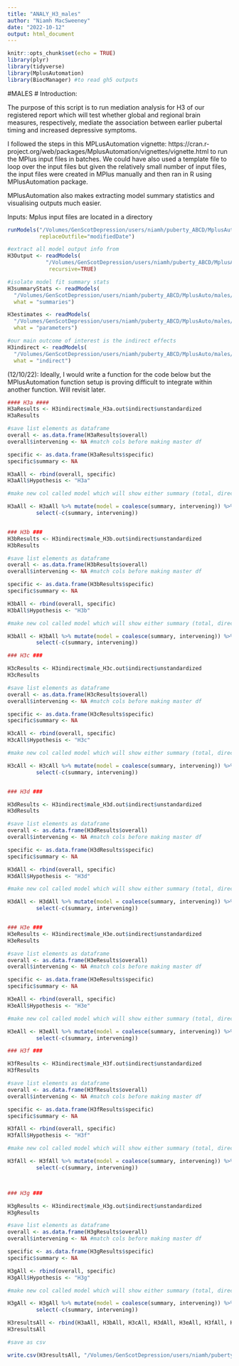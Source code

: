 ```yaml
---
title: "ANALY_H3_males"
author: "Niamh MacSweeney"
date: "2022-10-12"
output: html_document
---
```


```r
knitr::opts_chunk$set(echo = TRUE)
library(plyr)
library(tidyverse)
library(MplusAutomation)
library(BiocManager) #to read gh5 outputs
```

#MALES
# Introduction:

The purpose of this script is to run mediation analysis for H3 of our registered report which will test whether global and regional brain measures, respectively, mediate the association between earlier pubertal timing and increased depressive symptoms. 

I followed the steps in this MPLusAutomation vignette: https://cran.r-project.org/web/packages/MplusAutomation/vignettes/vignette.html to run the MPlus input files in batches. We could have also used a template file to loop over the input files but given the relatively small number of input files, the input files were created in MPlus manually and then ran in R using MPlusAutomation package. 

MPlusAutomation also makes extracting model summary statistics and visualising outputs much easier. 


Inputs:
Mplus input files are located in a directory 

```r
runModels("/Volumes/GenScotDepression/users/niamh/puberty_ABCD/MplusAuto/males/H3", 
          replaceOutfile="modifiedDate")

#extract all model output info from 
H3Output <- readModels(
            "/Volumes/GenScotDepression/users/niamh/puberty_ABCD/MplusAuto/males/H3",
             recursive=TRUE)

#isolate model fit summary stats
H3summaryStats <- readModels(
  "/Volumes/GenScotDepression/users/niamh/puberty_ABCD/MplusAuto/males/H3",
  what = "summaries")

H3estimates <- readModels(
  "/Volumes/GenScotDepression/users/niamh/puberty_ABCD/MplusAuto/males/H3",
  what = "parameters") 

#our main outcome of interest is the indirect effects 
H3indirect <- readModels(
  "/Volumes/GenScotDepression/users/niamh/puberty_ABCD/MplusAuto/males/H3",
  what = "indirect")
```

(12/10/22): Ideally, I would write a function for the code below but the MPlusAutomation function setup is proving difficult to integrate within another function. Will revisit later. 

```r
#### H3a ####
H3aResults <- H3indirect$male_H3a.out$indirect$unstandardized
H3aResults

#save list elements as dataframe
overall <- as.data.frame(H3aResults$overall)
overall$intervening <- NA #match cols before making master df

specific <- as.data.frame(H3aResults$specific)
specific$summary <- NA

H3aAll <- rbind(overall, specific)
H3aAll$Hypothesis <- "H3a"

#make new col called model which will show either summary (total, direct, indirect) or mediating variable

H3aAll <- H3aAll %>% mutate(model = coalesce(summary, intervening)) %>%
         select(-c(summary, intervening))


### H3b ###
H3bResults <- H3indirect$male_H3b.out$indirect$unstandardized
H3bResults     

#save list elements as dataframe
overall <- as.data.frame(H3bResults$overall)
overall$intervening <- NA #match cols before making master df

specific <- as.data.frame(H3bResults$specific)
specific$summary <- NA

H3bAll <- rbind(overall, specific)
H3bAll$Hypothesis <- "H3b"

#make new col called model which will show either summary (total, direct, indirect) or mediating variable

H3bAll <- H3bAll %>% mutate(model = coalesce(summary, intervening)) %>%
         select(-c(summary, intervening))

### H3c ###

H3cResults <- H3indirect$male_H3c.out$indirect$unstandardized
H3cResults     

#save list elements as dataframe
overall <- as.data.frame(H3cResults$overall)
overall$intervening <- NA #match cols before making master df

specific <- as.data.frame(H3cResults$specific)
specific$summary <- NA

H3cAll <- rbind(overall, specific)
H3cAll$Hypothesis <- "H3c"

#make new col called model which will show either summary (total, direct, indirect) or mediating variable

H3cAll <- H3cAll %>% mutate(model = coalesce(summary, intervening)) %>%
         select(-c(summary, intervening))


### H3d ###

H3dResults <- H3indirect$male_H3d.out$indirect$unstandardized
H3dResults     

#save list elements as dataframe
overall <- as.data.frame(H3dResults$overall)
overall$intervening <- NA #match cols before making master df

specific <- as.data.frame(H3dResults$specific)
specific$summary <- NA

H3dAll <- rbind(overall, specific)
H3dAll$Hypothesis <- "H3d"

#make new col called model which will show either summary (total, direct, indirect) or mediating variable

H3dAll <- H3dAll %>% mutate(model = coalesce(summary, intervening)) %>%
         select(-c(summary, intervening))


### H3e ###
H3eResults <- H3indirect$male_H3e.out$indirect$unstandardized
H3eResults     

#save list elements as dataframe
overall <- as.data.frame(H3eResults$overall)
overall$intervening <- NA #match cols before making master df

specific <- as.data.frame(H3eResults$specific)
specific$summary <- NA

H3eAll <- rbind(overall, specific)
H3eAll$Hypothesis <- "H3e"

#make new col called model which will show either summary (total, direct, indirect) or mediating variable

H3eAll <- H3eAll %>% mutate(model = coalesce(summary, intervening)) %>%
         select(-c(summary, intervening))

### H3f ###

H3fResults <- H3indirect$male_H3f.out$indirect$unstandardized
H3fResults     

#save list elements as dataframe
overall <- as.data.frame(H3fResults$overall)
overall$intervening <- NA #match cols before making master df

specific <- as.data.frame(H3fResults$specific)
specific$summary <- NA

H3fAll <- rbind(overall, specific)
H3fAll$Hypothesis <- "H3f"

#make new col called model which will show either summary (total, direct, indirect) or mediating variable

H3fAll <- H3fAll %>% mutate(model = coalesce(summary, intervening)) %>%
         select(-c(summary, intervening))



### H3g ###

H3gResults <- H3indirect$male_H3g.out$indirect$unstandardized
H3gResults     

#save list elements as dataframe
overall <- as.data.frame(H3gResults$overall)
overall$intervening <- NA #match cols before making master df

specific <- as.data.frame(H3gResults$specific)
specific$summary <- NA

H3gAll <- rbind(overall, specific)
H3gAll$Hypothesis <- "H3g"

#make new col called model which will show either summary (total, direct, indirect) or mediating variable

H3gAll <- H3gAll %>% mutate(model = coalesce(summary, intervening)) %>%
         select(-c(summary, intervening))


```


```r

H3resultsAll <- rbind(H3aAll, H3bAll, H3cAll, H3dAll, H3eAll, H3fAll, H3gAll)
H3resultsAll

#save as csv

write.csv(H3resultsAll, "/Volumes/GenScotDepression/users/niamh/puberty_ABCD/MPlusAuto/males/results_tables/H3maleResults.csv", row.names=TRUE)

```
